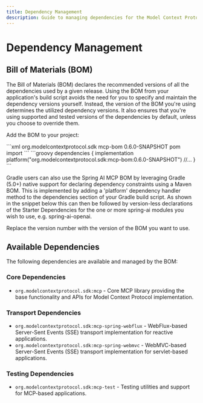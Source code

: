 ```yaml
---
title: Dependency Management
description: Guide to managing dependencies for the Model Context Protocol (MCP) Java SDK
---
```


# Dependency Management

## Bill of Materials (BOM)

The Bill of Materials (BOM) declares the recommended versions of all the dependencies used by a given release.
Using the BOM from your application's build script avoids the need for you to specify and maintain the dependency versions yourself.
Instead, the version of the BOM you're using determines the utilized dependency versions.
It also ensures that you're using supported and tested versions of the dependencies by default, unless you choose to override them.

Add the BOM to your project:

<Tabs>
  <Tab title="Maven">
```xml
<dependencyManagement>
    <dependencies>
        <dependency>
            <groupId>org.modelcontextprotocol.sdk</groupId>
            <artifactId>mcp-bom</artifactId>
            <version>0.6.0-SNAPSHOT</version>
            <type>pom</type>
            <scope>import</scope>
        </dependency>
    </dependencies>
</dependencyManagement>
```
  </Tab>

  <Tab title="Gradle">
```groovy
dependencies {
  implementation platform("org.modelcontextprotocol.sdk:mcp-bom:0.6.0-SNAPSHOT")
  //...
}
```

Gradle users can also use the Spring AI MCP BOM by leveraging Gradle (5.0+) native support for declaring dependency constraints using a Maven BOM.
This is implemented by adding a 'platform' dependency handler method to the dependencies section of your Gradle build script.
As shown in the snippet below this can then be followed by version-less declarations of the Starter Dependencies for the one or more spring-ai modules you wish to use, e.g. spring-ai-openai.
  </Tab>
</Tabs>

Replace the version number with the version of the BOM you want to use.

## Available Dependencies

The following dependencies are available and managed by the BOM:

### Core Dependencies

- `org.modelcontextprotocol.sdk:mcp` - Core MCP library providing the base functionality and APIs for Model Context Protocol implementation.

### Transport Dependencies

- `org.modelcontextprotocol.sdk:mcp-spring-webflux` - WebFlux-based Server-Sent Events (SSE) transport implementation for reactive applications.
- `org.modelcontextprotocol.sdk:mcp-spring-webmvc` - WebMVC-based Server-Sent Events (SSE) transport implementation for servlet-based applications.

### Testing Dependencies

- `org.modelcontextprotocol.sdk:mcp-test` - Testing utilities and support for MCP-based applications.

